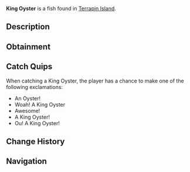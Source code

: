 {{FishInfobox
|image          = King Oyster.png
|rarity         = Rare
|sea            = First Sea
|location       = [[Terrapin Island]]
|sublocation    = 
|sources        = Crab Cage
|radar_location = 
|xp             = 35
|weather        = 
|time           = 
|season         = Summer
|bait           = 
|base_weight    = 1
|base_value     = 200
|weight_range   = 0.6
|base_chance    = 20
|base_resil     = 95
}}
'''King Oyster''' is a {{Rarity|Rare}} fish found in [[Terrapin Island]].

== Description ==
{{Description|King Oysters are a special breed of oysters that can only be found around Terrapin Island. They filter almost all salt out of the water, making Terrapins water freshwater.|Bestiary Entry}}

== Obtainment ==
{{Description|Can be easily caught while cage fishing. Only found near Terrapin Island.|Bestiary Hint}}

== Catch Quips ==
When catching a King Oyster, the player has a chance to make one of the following exclamations:
* An Oyster!
* Woah! A King Oyster
* Awesome!
* A King Oyster!
* Ou! A King Oyster!

== Change History ==
{{Change History|{{subst:Current Version}}}}

== Navigation ==
{{Fish Navbox|Terrapin Island}}